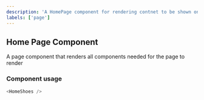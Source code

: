 ```yaml
---
description: 'A HomePage component for rendering contnet to be shown on the home page'
labels: ['page']
---
```



## Home Page Component

A page component that renders all components needed for the page to render

### Component usage

```js
<HomeShoes />
```
